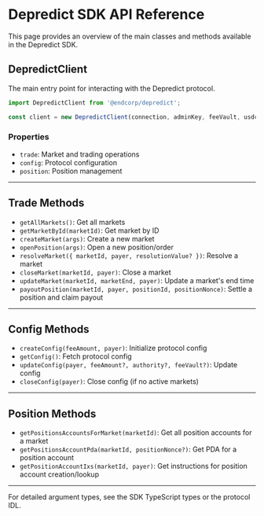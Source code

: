 # Depredict SDK API Reference

This page provides an overview of the main classes and methods available in the Depredict SDK.

## DepredictClient

The main entry point for interacting with the Depredict protocol.

```typescript
import DepredictClient from '@endcorp/depredict';

const client = new DepredictClient(connection, adminKey, feeVault, usdcMint);
```

### Properties
- `trade`: Market and trading operations
- `config`: Protocol configuration
- `position`: Position management

---

## Trade Methods

- `getAllMarkets()`: Get all markets
- `getMarketById(marketId)`: Get market by ID
- `createMarket(args)`: Create a new market
- `openPosition(args)`: Open a new position/order
- `resolveMarket({ marketId, payer, resolutionValue? })`: Resolve a market
- `closeMarket(marketId, payer)`: Close a market
- `updateMarket(marketId, marketEnd, payer)`: Update a market's end time
- `payoutPosition(marketId, payer, positionId, positionNonce)`: Settle a position and claim payout

---

## Config Methods

- `createConfig(feeAmount, payer)`: Initialize protocol config
- `getConfig()`: Fetch protocol config
- `updateConfig(payer, feeAmount?, authority?, feeVault?)`: Update config
- `closeConfig(payer)`: Close config (if no active markets)

---

## Position Methods

- `getPositionsAccountsForMarket(marketId)`: Get all position accounts for a market
- `getPositionsAccountPda(marketId, positionNonce?)`: Get PDA for a position account
- `getPositionAccountIxs(marketId, payer)`: Get instructions for position account creation/lookup

---

For detailed argument types, see the SDK TypeScript types or the protocol IDL. 